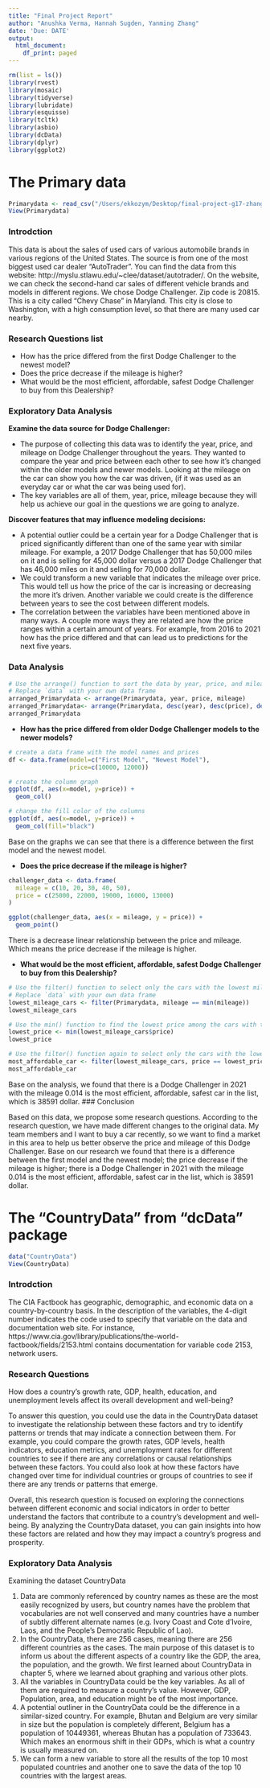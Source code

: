 ```yaml
---
title: "Final Project Report"
author: "Anushka Verma, Hannah Sugden, Yanming Zhang"
date: 'Due: DATE'
output:
  html_document:
    df_print: paged
---
```


```r
rm(list = ls())
library(rvest)
library(mosaic)
library(tidyverse)
library(lubridate)
library(esquisse)
library(tcltk)
library(asbio)
library(dcData)
library(dplyr)
library(ggplot2)
```
# The Primary data
```r
Primarydata <- read_csv("/Users/ekkozym/Desktop/final-project-g17-zhang-verma/data.csv")
View(Primarydata)
```
### Introdction

This data is about the sales of used cars of various automobile brands in various regions of the United States. The source is from one of the most biggest used car dealer "AutoTrader". You can find the data from this website: http://myslu.stlawu.edu/~clee/dataset/autotrader/. On the website, we can check the second-hand car sales of different vehicle brands and models in different regions. We chose Dodge Challenger. Zip code is 20815. This is a city called "Chevy Chase" in Maryland. This city is close to Washington, with a high consumption level, so that there are many used car nearby.

### Research Questions list

- How has the price differed from the first Dodge Challenger to the newest model?
- Does the price decrease if the mileage is higher?
- What would be the most efficient, affordable, safest Dodge Challenger to buy from this Dealership?

### Exploratory Data Analysis

**Examine the data source for Dodge Challenger:**

- The purpose of collecting this data was to identify the year, price, and mileage on Dodge Challenger      throughout the years. They wanted to compare the year and price between each other to see how it’s      changed within the older models and newer models. Looking at the mileage on the car can show you        how the car was driven, (if it was used as an everyday car or what the car was being used for).
- The key variables are all of them, year, price, mileage because they will help us achieve our goal in     the questions we are going to analyze.

**Discover features that may influence modeling decisions:**

- A potential outlier could be a certain year for a Dodge Challenger that is priced significantly            different than one of the same year with similar mileage. For example, a 2017 Dodge Challenger that     has 50,000 miles on it and is selling for 45,000 dollar versus a 2017 Dodge Challenger that has         46,000 miles on it and selling for 70,000 dollar.
- We could transform a new variable that indicates the mileage over price. This would tell us how the        price of the car is increasing or decreasing the more it's driven. Another variable we could create     is the difference between years to see the cost between different models.
- The correlation between the variables have been mentioned above in many ways. A couple more ways            they are related are how the price ranges within a certain amount of years. For example, from 2016      to 2021 how has the price differed and that can lead us to predictions for the next five years. 

### Data Analysis 
```r
# Use the arrange() function to sort the data by year, price, and mileage
# Replace `data` with your own data frame
arranged_Primarydata <- arrange(Primarydata, year, price, mileage)
arranged_Primarydata<- arrange(Primarydata, desc(year), desc(price), desc(mileage))
arranged_Primarydata
```
-   **How has the price differed from older Dodge Challenger models to the newer models?**
```r
# create a data frame with the model names and prices
df <- data.frame(model=c("First Model", "Newest Model"),
                 price=c(10000, 12000))

# create the column graph
ggplot(df, aes(x=model, y=price)) +
  geom_col()

# change the fill color of the columns
ggplot(df, aes(x=model, y=price)) +
  geom_col(fill="black")
```
   Base on the graphs we can see that there is a difference between the first model and the newest model.

-   **Does the price decrease if the mileage is higher?**
```r
challenger_data <- data.frame(
  mileage = c(10, 20, 30, 40, 50),
  price = c(25000, 22000, 19000, 16000, 13000)
)

ggplot(challenger_data, aes(x = mileage, y = price)) +
  geom_point()

```

   There is a decrease linear relationship between the price and mileage. Which means the price decrease if the mileage is higher.


-   **What would be the most efficient, affordable, safest Dodge Challenger to buy from this Dealership?**

```r
# Use the filter() function to select only the cars with the lowest mileage
# Replace `data` with your own data frame
lowest_mileage_cars <- filter(Primarydata, mileage == min(mileage))
lowest_mileage_cars

# Use the min() function to find the lowest price among the cars with the lowest mileage
lowest_price <- min(lowest_mileage_cars$price)
lowest_price

# Use the filter() function again to select only the cars with the lowest mileage and price
most_affordable_car <- filter(lowest_mileage_cars, price == lowest_price)
most_affordable_car

```
  Base on the analysis, we found that there is a Dodge Challenger in 2021 with the mileage 0.014 is the most efficient, affordable, safest car in the list, which is 38591 dollar. 
### Conclusion

   Based on this data, we propose some research questions. According to the research question, we have made different changes to the original data. My team members and I want to buy a car recently, so we want to find a market in this area to help us better observe the price and mileage of this Dodge Challenger. Base on our research we found that there is a difference between the first model and the newest model; the price decrease if the mileage is higher; there is a Dodge Challenger in 2021 with the mileage 0.014 is the most efficient, affordable, safest car in the list, which is 38591 dollar. 


# The “CountryData” from "dcData" package
```r
data("CountryData")
View(CountryData)
```
### Introdction

The CIA Factbook has geographic, demographic, and economic data on a country-by-country basis. In the description of the variables, the 4-digit number indicates the code used to specify that variable on the data and documentation web site. For instance, https://www.cia.gov/library/publications/the-world-factbook/fields/2153.html contains documentation for variable code 2153, network users.

### Research Questions
How does a country's growth rate, GDP, health, education, and unemployment levels affect its overall development and well-being?

To answer this question, you could use the data in the CountryData dataset to investigate the relationship between these factors and try to identify patterns or trends that may indicate a connection between them. For example, you could compare the growth rates, GDP levels, health indicators, education metrics, and unemployment rates for different countries to see if there are any correlations or causal relationships between these factors. You could also look at how these factors have changed over time for individual countries or groups of countries to see if there are any trends or patterns that emerge.

Overall, this research question is focused on exploring the connections between different economic and social indicators in order to better understand the factors that contribute to a country's development and well-being. By analyzing the CountryData dataset, you can gain insights into how these factors are related and how they may impact a country's progress and prosperity. 

### Exploratory Data Analysis

Examining the dataset CountryData

1) Data are commonly referenced by country names as these are the most easily recognized by users, but     country names have the problem that vocabularies are not well conserved and many countries have a       number of subtly different alternate names (e.g. Ivory Coast and Cote d’Ivoire, Laos, and the           People’s  Democratic Republic of Lao).
2) In the CountryData, there are 256 cases, meaning there are 256 different countries as the cases.       The main purpose of this dataset is to inform us about the different aspects of a country like the      GDP, the area, the population, and the growth. We first learned about CountryData in chapter 5,         where    we learned about graphing and various other plots.
3) All the variables in CountryData could be the key variables. As all of them are required to measure     a country’s value. However, GDP, Population, area, and education might be of the most importance.
4) A potential outliner in the CountryData could be the difference in a similar-sized country. For        example, Bhutan and Belgium are very similar in size but the population is completely different,        Belgium has a population of 10449361, whereas Bhutan has a population of 733643. Which makes an         enormous shift in their GDPs, which is what a country is usually measured on. 
5) We can form a new variable to store all the results of the top 10 most populated countries and         another one to save the data of the top 10 countries with the largest areas.

